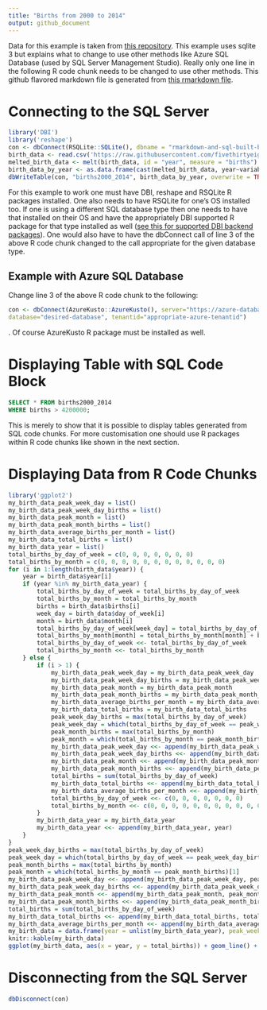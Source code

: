 ```yaml
---
title: "Births from 2000 to 2014"
output: github_document
---
```


Data for this example is taken from [this repository](https://github.com/fivethirtyeight/data/blob/master/births/US_births_2000-2014_SSA.csv). This example uses sqlite 3 but explains what to change to use other methods like Azure SQL Database (used by SQL Server Management Studio). Really only one line in the following R code chunk needs to be changed to use other methods. This github flavored markdown file is generated from [this rmarkdown file](rmarkdown-and-sql-built-births-display.rmd).

# Connecting to the SQL Server

```r
library('DBI')
library('reshape')
con <- dbConnect(RSQLite::SQLite(), dbname = "rmarkdown-and-sql-built-births-display.db")
birth_data <- read.csv('https://raw.githubusercontent.com/fivethirtyeight/data/master/births/US_births_2000-2014_SSA.csv')
melted_birth_data <- melt(birth_data, id = "year", measure = "births")
birth_data_by_year <- as.data.frame(cast(melted_birth_data, year~variable, sum))
dbWriteTable(con, "births2000_2014", birth_data_by_year, overwrite = TRUE)
```

For this example to work one must have DBI, reshape and RSQLite R packages installed. One also needs to have RSQLite for one's OS installed too. If one is using a different SQL database type then one needs to have that installed on their OS and have the appropriately DBI supported R package for that type installed as well ([see this for supported DBI backend packages](https://dbi.r-dbi.org/)). One would also have to have the dbConnect call of line 3 of the above R code chunk changed to the call appropriate for the given database type.

## Example with Azure SQL Database

Change line 3 of the above R code chunk to the following:

```r
con <- dbConnect(AzureKusto::AzureKusto(), server="https://azure-database-url.net",
database="desired-database", tenantid="appropriate-azure-tenantid")
```

. Of course AzureKusto R package must be installed as well.

# Displaying Table with SQL Code Block

```sql
SELECT * FROM births2000_2014
WHERE births > 4200000;
```

This is merely to show that it is possible to display tables generated from SQL code chunks.
For more customisation one should use R packages within R code chunks like shown in the next section.

# Displaying Data from R Code Chunks

```r
library('ggplot2')
my_birth_data_peak_week_day = list()
my_birth_data_peak_week_day_births = list()
my_birth_data_peak_month = list()
my_birth_data_peak_month_births = list()
my_birth_data_average_births_per_month = list()
my_birth_data_total_births = list()
my_birth_data_year = list()
total_births_by_day_of_week = c(0, 0, 0, 0, 0, 0, 0)
total_births_by_month = c(0, 0, 0, 0, 0, 0, 0, 0, 0, 0, 0, 0)
for (i in 1:length(birth_data$year)) {
	year = birth_data$year[i]
	if (year %in% my_birth_data_year) {
		total_births_by_day_of_week = total_births_by_day_of_week
		total_births_by_month = total_births_by_month
		births = birth_data$births[i]
		week_day = birth_data$day_of_week[i]
		month = birth_data$month[i]
		total_births_by_day_of_week[week_day] = total_births_by_day_of_week[week_day] + births
		total_births_by_month[month] = total_births_by_month[month] + births
		total_births_by_day_of_week <<- total_births_by_day_of_week
		total_births_by_month <<- total_births_by_month
	} else {
		if (i > 1) {
			my_birth_data_peak_week_day = my_birth_data_peak_week_day
			my_birth_data_peak_week_day_births = my_birth_data_peak_week_day_births
			my_birth_data_peak_month = my_birth_data_peak_month
			my_birth_data_peak_month_births = my_birth_data_peak_month_births
			my_birth_data_average_births_per_month = my_birth_data_average_births_per_month
			my_birth_data_total_births = my_birth_data_total_births
			peak_week_day_births = max(total_births_by_day_of_week)
			peak_week_day = which(total_births_by_day_of_week == peak_week_day_births)[1]
			peak_month_births = max(total_births_by_month)
			peak_month = which(total_births_by_month == peak_month_births)[1]
			my_birth_data_peak_week_day <<- append(my_birth_data_peak_week_day, peak_week_day)
			my_birth_data_peak_week_day_births <<- append(my_birth_data_peak_week_day_births, peak_week_day_births)
			my_birth_data_peak_month <<- append(my_birth_data_peak_month, peak_month)
			my_birth_data_peak_month_births <<- append(my_birth_data_peak_month_births, peak_month_births)
			total_births = sum(total_births_by_day_of_week)
			my_birth_data_total_births <<- append(my_birth_data_total_births, total_births)
			my_birth_data_average_births_per_month <<- append(my_birth_data_average_births_per_month, total_births/12)
			total_births_by_day_of_week <<- c(0, 0, 0, 0, 0, 0, 0)
			total_births_by_month <<- c(0, 0, 0, 0, 0, 0, 0, 0, 0, 0, 0, 0)
		}
		my_birth_data_year = my_birth_data_year
		my_birth_data_year <<- append(my_birth_data_year, year)
	}
}
peak_week_day_births = max(total_births_by_day_of_week)
peak_week_day = which(total_births_by_day_of_week == peak_week_day_births)[1]
peak_month_births = max(total_births_by_month)
peak_month = which(total_births_by_month == peak_month_births)[1]
my_birth_data_peak_week_day <<- append(my_birth_data_peak_week_day, peak_week_day)
my_birth_data_peak_week_day_births <<- append(my_birth_data_peak_week_day_births, peak_week_day_births)
my_birth_data_peak_month <<- append(my_birth_data_peak_month, peak_month)
my_birth_data_peak_month_births <<- append(my_birth_data_peak_month_births, peak_month_births)
total_births = sum(total_births_by_day_of_week)
my_birth_data_total_births <<- append(my_birth_data_total_births, total_births)
my_birth_data_average_births_per_month <<- append(my_birth_data_average_births_per_month, total_births/12)
my_birth_data = data.frame(year = unlist(my_birth_data_year), peak_week_day = unlist(my_birth_data_peak_week_day), peak_week_day_births = unlist(my_birth_data_peak_week_day_births), peak_month = unlist(my_birth_data_peak_month), peak_month_births = unlist(my_birth_data_peak_month_births), average_births_per_month = unlist(my_birth_data_average_births_per_month), total_births = unlist(my_birth_data_total_births))
knitr::kable(my_birth_data)
ggplot(my_birth_data, aes(x = year, y = total_births)) + geom_line() + geom_point() + labs(x = "YEAR", y = "TOTAL BIRHTS") + scale_x_continuous(breaks = my_birth_data$year, labels = as.character(my_birth_data$year))
```

# Disconnecting from the SQL Server

```r
dbDisconnect(con)
```
